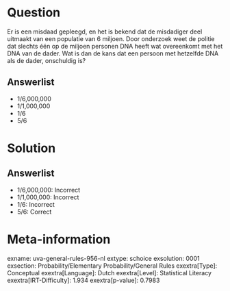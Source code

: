 Question
========

Er is een misdaad gepleegd, en het is bekend dat de misdadiger deel
uitmaakt van een populatie van 6 miljoen. Door onderzoek weet de politie
dat slechts één op de miljoen personen DNA heeft wat overeenkomt met het
DNA van de dader. Wat is dan de kans dat een persoon met hetzelfde DNA
als de dader, onschuldig is?

Answerlist
----------

* 1/6,000,000
* 1/1,000,000
* 1/6
* 5/6

Solution
========

Answerlist
----------

* 1/6,000,000: Incorrect
* 1/1,000,000: Incorrect
* 1/6: Incorrect
* 5/6: Correct

Meta-information
================
exname: uva-general-rules-956-nl
extype: schoice
exsolution: 0001
exsection: Probability/Elementary Probability/General Rules
exextra[Type]: Conceptual
exextra[Language]: Dutch
exextra[Level]: Statistical Literacy
exextra[IRT-Difficulty]: 1.934
exextra[p-value]: 0.7983
